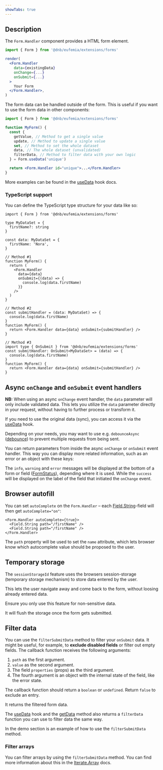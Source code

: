 ```yaml
---
showTabs: true
---
```



## Description

The `Form.Handler` component provides a HTML form element.

```jsx
import { Form } from '@dnb/eufemia/extensions/forms'

render(
  <Form.Handler
    data={existingData}
    onChange={...}
    onSubmit={...}
  >
    Your Form
  </Form.Handler>,
)
```

The form data can be handled outside of the form. This is useful if you want to use the form data in other components:

```jsx
import { Form } from '@dnb/eufemia/extensions/forms'

function MyForm() {
  const {
    getValue, // Method to get a single value
    update, // Method to update a single value
    set, // Method to set the whole dataset
    data, // The whole dataset (unvalidated)
    filterData, // Method to filter data with your own logic
  } = Form.useData('unique')

  return <Form.Handler id="unique">...</Form.Handler>
}
```

More examples can be found in the [useData](/uilib/extensions/forms/Form/useData/) hook docs.

### TypeScript support

You can define the TypeScript type structure for your data like so:

```tsx
import { Form } from '@dnb/eufemia/extensions/forms'

type MyDataSet = {
  firstName?: string
}

const data: MyDataSet = {
  firstName: 'Nora',
}

// Method #1
function MyForm() {
  return (
    <Form.Handler
      data={data}
      onSubmit={(data) => {
        console.log(data.firstName)
      }}
    />
  )
}

// Method #2
const submitHandler = (data: MyDataSet) => {
  console.log(data.firstName)
}
function MyForm() {
  return <Form.Handler data={data} onSubmit={submitHandler} />
}

// Method #3
import type { OnSubmit } from '@dnb/eufemia/extensions/forms'
const submitHandler: OnSubmit<MyDataSet> = (data) => {
  console.log(data.firstName)
}
function MyForm() {
  return <Form.Handler data={data} onSubmit={submitHandler} />
}
```

## Async `onChange` and `onSubmit` event handlers

**NB:** When using an async `onChange` event handler, the `data` parameter will only include validated data. This lets you utilize the `data` parameter directly in your request, without having to further process or transform it.

If you need to use the original data (sync), you can access it via the [useData](/uilib/extensions/forms/Form/useData/) hook.

Depending on your needs, you may want to use e.g. `debounceAsync` ([debounce](/uilib/helpers/functions/#debounce)) to prevent multiple requests from being sent.

You can return parameters from inside the async `onChange` or `onSubmit` event handler. This way you can display more related information, such as an error or an object with these keys:

<AsyncChangeExample />

<AsyncStateReturnExample />

The `info`, `warning` and `error` messages will be displayed at the bottom of a form or field ([FormStatus](/uilib/components/form-status)), depending where it is used. While the `success` will be displayed on the label of the field that initiated the `onChange` event.

## Browser autofill

You can set `autoComplete` on the `Form.Handler` – each [Field.String](/uilib/extensions/forms/base-fields/String/)-field will then get `autoComplete="on"`:

```tsx
<Form.Handler autoComplete={true}>
  <Field.String path="/firstName" />
  <Field.String path="/firstName" />
</Form.Handler>
```

The `path` property will be used to set the `name` attribute, which lets browser know which autocomplete value should be proposed to the user.

## Temporary storage

The `sessionStorageId` feature uses the browsers session-storage (temporary storage mechanism) to store data entered by the user.

This lets the user navigate away and come back to the form, without loosing already entered data.

Ensure you only use this feature for non-sensitive data.

It will flush the storage once the form gets submitted.

## Filter data

You can use the `filterSubmitData` method to filter your `onSubmit` data. It might be useful, for example, to **exclude disabled fields** or filter out empty fields. The callback function receives the following arguments:

1. `path` as the first argument.
2. `value` as the second argument.
3. The field `properties` (props) as the third argument.
4. The fourth argument is an object with the internal state of the field, like the error state.

The callback function should return a `boolean` or `undefined`. Return `false` to exclude an entry.

It returns the filtered form data.

The [useData](/uilib/extensions/forms/Form/useData/#filter-data) hook and the [getData](/uilib/extensions/forms/Form/getData/#filter-data) method also returns a `filterData` function you can use to filter data the same way.

In the demo section is an example of how to use the `filterSubmitData` method.

### Filter arrays

You can filter arrays by using the `filterSubmitData` method. You can find more information about this in the [Iterate.Array](/uilib/extensions/forms/Iterate/Array/#filter-data) docs.
